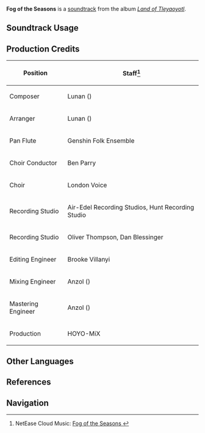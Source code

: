 {{Stub|production credits}}
{{Soundtrack Infobox
|image          = Land of Tleyaoyotl.png
|album          = Land of Tleyaoyotl
|disc           = 2
|number         = 42
|featured       = 
|featured2      = 
|featured3      = 
|featured_disc  = 
|featured_disc2 = 
|featured_disc3 = 
|youtube_id     = 1ARo-yqI4FI
|spotify_id     = 3kJ4NcKD1HI4ZM6JFzBFMM
|previous       = When Rain Clouds Gather
|next           = Quetzal's Yearning
}}
'''Fog of the Seasons''' is a [[soundtrack]] from the album ''[[Land of Tleyaoyotl]]''.

==Soundtrack Usage==
{{Soundtrack Usage
|location          = Basin of Unnumbered Flames//day;;Coatepec Mountain//day;;Tequemecan Valley//day;;Toyac Springs//day
|quest             = 
|domain            = 
|eventgameplay     = 
|special_displayed = 
|special           = 
|teapot            = 
|mediaoriginal     =
}}
<!--
==Other Arrangements==
{{Files by Category Gallery|Media Using an Unreleased Arrangement of {{subst:#titleparts:{{subst:PAGENAME}}}} Soundtrack}}
-->
==Production Credits==
{| class="wikitable"
! Position
! Staff<ref>NetEase Cloud Music: [https://music.163.com/#/song?id=2635292793 Fog of the Seasons {{zh|雾霭中的节令}}]</ref>
|-
! Composer
| Lunan ({{zh|路南}})
|-
! Arranger
| Lunan ({{zh|路南}})
|-
! Pan Flute
| Genshin Folk Ensemble
|-
! Choir Conductor
| Ben Parry
|-
! Choir
| London Voice
|-
! Recording Studio
| Air-Edel Recording Studios, Hunt Recording Studio
|-
! Recording Studio
| Oliver Thompson, Dan Blessinger
|-
! Editing Engineer
| Brooke Villanyi
|-
! Mixing Engineer
| Anzol ({{zh|鸦雀有声}})
|-
! Mastering Engineer
| Anzol ({{zh|鸦雀有声}})
|-
! Production
| HOYO-MiX
|}

<!--
==Gallery==
<gallery>
</gallery>

==Trivia==
-->
==Other Languages==
{{Other Languages
|en      = Fog of the Seasons
|zhs     = 
|zhs_rm  = 
|zht     = 
|zht_rm  = 
|zh_tl   = 
|ja      = 
|ja_rm   = 
|ja_tl   = 
}}

==References==
{{Reflist}}

==Navigation==
{{Soundtrack Navbox|Land of Tleyaoyotl}}